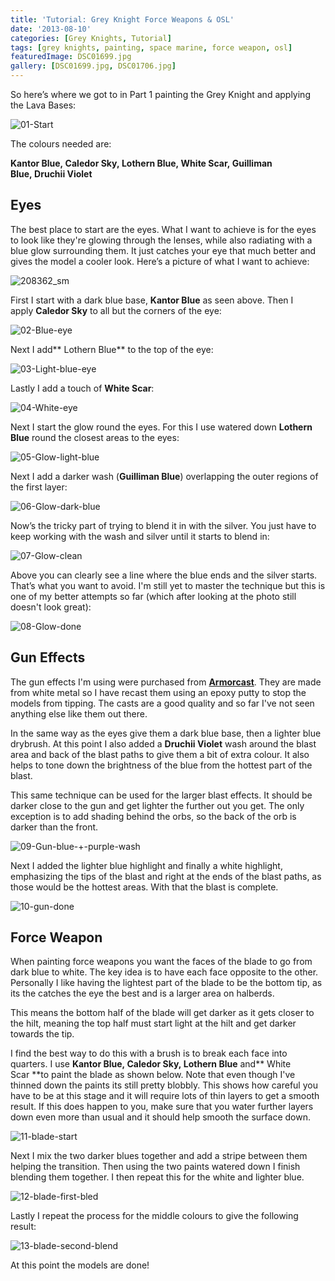 ```yaml
---
title: 'Tutorial: Grey Knight Force Weapons & OSL'
date: '2013-08-10'
categories: [Grey Knights, Tutorial]
tags: [grey knights, painting, space marine, force weapon, osl]
featuredImage: DSC01699.jpg
gallery: [DSC01699.jpg, DSC01706.jpg]
---
```


So here’s where we got to in Part 1 painting the Grey Knight and applying the Lava Bases:

![01-Start](01-Start.jpg)

The colours needed are:

**Kantor Blue, Caledor Sky, Lothern Blue, White Scar, Guilliman Blue, Druchii Violet**

## Eyes

The best place to start are the eyes. What I want to achieve is for the eyes to look like they're glowing through the lenses, while also radiating with a blue glow surrounding them. It just catches your eye that much better and gives the model a cooler look. Here’s a picture of what I want to achieve:

![208362_sm](208362_sm.jpg)

First I start with a dark blue base, **Kantor Blue** as seen above. Then I apply **Caledor Sky** to all but the corners of the eye:

![02-Blue-eye](02-Blue-eye.jpg)

Next I add** Lothern Blue** to the top of the eye:

![03-Light-blue-eye](03-Light-blue-eye.jpg)

Lastly I add a touch of **White Scar**:

![04-White-eye](04-White-eye.jpg)

Next I start the glow round the eyes. For this I use watered down **Lothern Blue** round the closest areas to the eyes:

![05-Glow-light-blue](05-Glow-light-blue.jpg)

Next I add a darker wash (**Guilliman Blue**) overlapping the outer regions of the first layer:

![06-Glow-dark-blue](06-Glow-dark-blue.jpg)

Now’s the tricky part of trying to blend it in with the silver. You just have to keep working with the wash and silver until it starts to blend in:

![07-Glow-clean](07-Glow-clean.jpg)

Above you can clearly see a line where the blue ends and the silver starts. That’s what you want to avoid. I'm still yet to master the technique but this is one of my better attempts so far (which after looking at the photo still doesn't look great):

![08-Glow-done](08-Glow-done.jpg)

## Gun Effects

The gun effects I'm using were purchased from **[Armorcast](https://armorcast.com/cinematic-effects/)**. They are made from white metal so I have recast them using an epoxy putty to stop the models from tipping. The casts are a good quality and so far I've not seen anything else like them out there.

In the same way as the eyes give them a dark blue base, then a lighter blue drybrush. At this point I also added a **Druchii Violet** wash around the blast area and back of the blast paths to give them a bit of extra colour. It also helps to tone down the brightness of the blue from the hottest part of the blast.

This same technique can be used for the larger blast effects. It should be darker close to the gun and get lighter the further out you get. The only exception is to add shading behind the orbs, so the back of the orb is darker than the front.

![09-Gun-blue-+-purple-wash](09-Gun-blue-purple-wash.jpg)

Next I added the lighter blue highlight and finally a white highlight, emphasizing the tips of the blast and right at the ends of the blast paths, as those would be the hottest areas. With that the blast is complete.

![10-gun-done](10-gun-done.jpg)

## Force Weapon

When painting force weapons you want the faces of the blade to go from dark blue to white. The key idea is to have each face opposite to the other. Personally I like having the lightest part of the blade to be the bottom tip, as its the catches the eye the best and is a larger area on halberds.

This means the bottom half of the blade will get darker as it gets closer to the hilt, meaning the top half must start light at the hilt and get darker towards the tip.

I find the best way to do this with a brush is to break each face into quarters. I use **Kantor Blue, Caledor Sky, Lothern Blue** and** White Scar **to paint the blade as shown below. Note that even though I've thinned down the paints its still pretty blobbly. This shows how careful you have to be at this stage and it will require lots of thin layers to get a smooth result. If this does happen to you, make sure that you water further layers down even more than usual and it should help smooth the surface down.

![11-blade-start](11-blade-start.jpg)

Next I mix the two darker blues together and add a stripe between them helping the transition. Then using the two paints watered down I finish blending them together. I then repeat this for the white and lighter blue.

![12-blade-first-bled](12-blade-first-bled.jpg)

Lastly I repeat the process for the middle colours to give the following result:

![13-blade-second-blend](13-blade-second-blend.jpg)

At this point the models are done!
